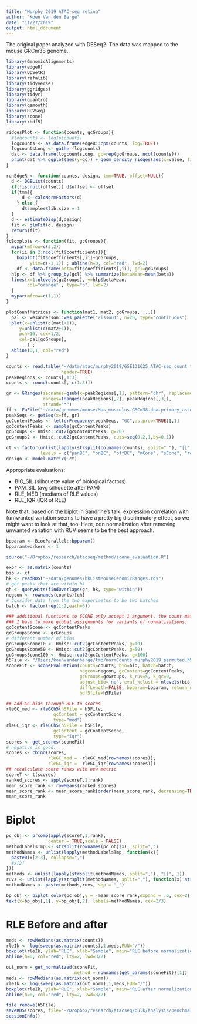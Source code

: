 ```yaml
---
title: "Murphy 2019 ATAC-seq retina"
author: "Koen Van den Berge"
date: "11/27/2019"
output: html_document
---
```


The original paper analyzed with DESeq2.
The data was mapped to the mouse GRCm38 genome.

```r
library(GenomicAlignments)
library(edgeR)
library(UpSetR)
library(rafalib)
library(tidyverse)
library(ggridges)
library(tidyr)
library(quantro)
library(qsmooth)
library(RUVSeq)
library(scone)
library(rhdf5)

ridgesPlot <- function(counts, gcGroups){
  #logcounts <- log1p(counts)
  logcounts <- as.data.frame(edgeR::cpm(counts, log=TRUE))
  logcountsLong <- gather(logcounts)
  dat <- data.frame(logcountsLong, gc=rep(gcGroups, ncol(counts)))
  print(dat %>% ggplot(aes(y=gc)) + geom_density_ridges(aes(x=value, fill=key, alpha=.2)) + theme_ridges(grid=FALSE))
}

runEdgeR <- function(counts, design, tmm=TRUE, offset=NULL){
  d <- DGEList(counts)
  if(!is.null(offset)) d$offset <- offset
  if(tmm){
      d <- calcNormFactors(d) 
    } else {
      d$samples$lib.size = 1
  }
  d <- estimateDisp(d,design)
  fit <- glmFit(d, design)
  return(fit)
}
fcBoxplots <- function(fit, gcGroups){
  mypar(mfrow=c(3,2))
  for(ii in 2:ncol(fit$coefficients)){
    boxplot(fit$coefficients[,ii]~gcGroups,
         ylim=c(-1,1)) ; abline(h=0, col="red", lwd=2)
    df <- data.frame(beta=fit$coefficients[,ii], gcl=gcGroups)
  hlp <- df %>% group_by(gcl) %>% summarize(betaMean=mean(beta))
  lines(x=1:nlevels(gcGroups), y=hlp$betaMean,
        col="orange" , type="b", lwd=2)
  }
  mypar(mfrow=c(1,1))
}

plotCountMatrices <- function(mat1, mat2, gcGroups, ...){
  pal <- wesanderson::wes_palette("Zissou1", n=20, type="continuous")
  plot(x=unlist(c(mat1+1)), 
     y=unlist(c(mat2+1)),
     pch=16, cex=1/2,
     col=pal[gcGroups],
     ...) ; 
  abline(0,1, col="red")
}

counts <- read.table("~/data/atac/murphy2019/GSE131625_ATAC-seq_count_table.txt",
                     header=TRUE)
peakRegions <- counts[,1:3]
counts <- round(counts[,-c(1:3)])
```

```r
gr <- GRanges(seqnames=gsub(x=peakRegions[,1], pattern="chr", replacement=""), 
              ranges=IRanges(peakRegions[,2], peakRegions[,3]), 
              strand="*")
ff <- FaFile("~/data/genomes/mouse/Mus_musculus.GRCm38.dna.primary_assembly.fa")
peakSeqs <- getSeq(x=ff, gr)
gcContentPeaks <- letterFrequency(peakSeqs, "GC",as.prob=TRUE)[,1]
gcContentPeaks <- sample(gcContentPeaks)
gcGroups <- Hmisc::cut2(gcContentPeaks, g=20)
gcGroups2 <- Hmisc::cut2(gcContentPeaks, cuts=seq(0.2,1,by=0.1))

ct <- factor(unlist(lapply(strsplit(colnames(counts), split="_"), "[[", 1)),
             levels = c("panBC", "onBC", "offBC", "mCone", "sCone", "rod"))
design <- model.matrix(~ct)
```

Appropriate evaluations: 

 - BIO_SIL (silhouette value of biological factors)
 - PAM_SIL (avg silhouette after PAM)
 - RLE_MED (medians of RLE values)
 - RLE_IQR (IQR of RLE)
 
Note that, based on the biplot in Sandrine's talk, expression correlation with (un)wanted variation seems to have a pretty big discrimnatory effect, so we might want to look at that, too. Here, cqn normalization after removing unwanted variation with RUV seems to be the best approach.

```r
bpparam <- BiocParallel::bpparam()
bpparam$workers <- 1

source("~/Dropbox/research/atacseq/method/scone_evaluation.R")

expr <- as.matrix(counts)
bio <- ct
hk <- readRDS("~/data/genomes/hkListMouseGenomicRanges.rds")
# get peaks that are within hk
qh <- queryHits(findOverlaps(gr, hk, type="within"))
negcon <- rownames(counts)[qh]
# Consider data from the two experimetns to be two batches
batch <- factor(rep(1:2,each=6))

### additional functions to SCONE only accept 1 argument, the count matrix, so
### I have to make global assignments for variants of normalizations.
gcContentScone <- gcContentPeaks
gcGroupsScone <- gcGroups
# different number of bins
gcGroupsScone10 <- Hmisc::cut2(gcContentPeaks, g=10)
gcGroupsScone50 <- Hmisc::cut2(gcContentPeaks, g=50)
gcGroupsScone100 <- Hmisc::cut2(gcContentPeaks, g=100)
h5File <- "/Users/koenvandenberge/tmp/normCounts_murphy2019_permuted.h5"
sconeFit <- sconeEvaluation(counts=counts, bio=bio, batch=batch, 
                            negcon=negcon, gcContent=gcContentPeaks, 
                            gcGroups=gcGroups, k_ruv=5, k_qc=0, 
                            adjust_bio='no', eval_kclust = nlevels(bio),
                            diffLength=FALSE, bpparam=bpparam, return_norm="hdf5",
                            hdf5file=h5File)

## add GC-bias through RLE to scores
rleGC_med <- rleGCh5(h5File = h5File, 
                  gcContent = gcContentScone,
                  type="med")
rleGC_iqr <- rleGCh5(h5File = h5File, 
                  gcContent = gcContentScone,
                  type="iqr")
scores <- get_scores(sconeFit)
# negative is good.
scores <- cbind(scores, 
                rleGC_med = -rleGC_med[rownames(scores)],
                rleGC_iqr = -rleGC_iqr[rownames(scores)])
## recalculate score ranks with new metric
scoreT <- t(scores)
ranked_scores <- apply(scoreT,1,rank)
mean_score_rank <- rowMeans(ranked_scores)
mean_score_rank <- mean_score_rank[order(mean_score_rank, decreasing=TRUE)]
mean_score_rank

```

# Biplot

```r
pc_obj <- prcomp(apply(scoreT,1,rank),
                center = TRUE,scale = FALSE)
methodLabelsTmp <- strsplit(rownames(pc_obj$x), split=",")
methodNames <- unlist(lapply(methodLabelsTmp, function(x){
  paste0(x[2:3], collapse=",")
  #x[2]
}))
methods <- unlist(lapply(strsplit(methodNames, split=","), "[[", 1))
ruvs <- unlist(lapply(strsplit(methodNames, split=","), function(x) strsplit(x[2],split="_")))[seq(2,length(methodNames)*2, by=2)]
methodNames <- paste(methods,ruvs, sep = "_")

bp_obj <- biplot_color(pc_obj,y = -mean_score_rank,expand = .6, cex=2)
text(x=bp_obj[,1], y=bp_obj[,2], labels=methodNames, cex=2/3)
```

# RLE Before and after

```r
meds <- rowMedians(as.matrix(counts))
rleIk <- log(sweep(as.matrix(counts),1,meds,FUN="/"))
boxplot(rleIk, ylab="RLE", xlab="Sample", main="RLE before normalization")
abline(h=0, col="red", lty=2, lwd=3/2)

out_norm = get_normalized(sconeFit,
                          method = rownames(get_params(sconeFit))[1])
meds <- rowMedians(as.matrix(out_norm))
rleIk <- log(sweep(as.matrix(out_norm),1,meds,FUN="/"))
boxplot(rleIk, ylab="RLE", xlab="Sample", main="RLE after normalization")
abline(h=0, col="red", lty=2, lwd=3/2)
```



```r
file.remove(h5File)
saveRDS(scores, file="~/Dropbox/research/atacseq/bulk/analysis/benchmarkNormalization/permuted/murphy2019_scores_permuted.rds")
sessionInfo()
```

